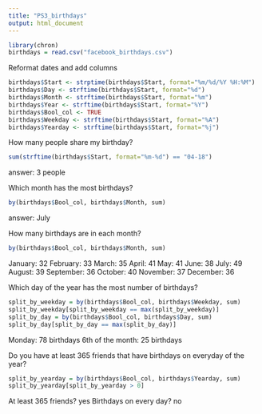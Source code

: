 ```yaml
---
title: "PS3_birthdays"
output: html_document
---
```


```r
library(chron)
birthdays = read.csv("facebook_birthdays.csv")
```

Reformat dates and add columns
```r
birthdays$Start <- strptime(birthdays$Start, format="%m/%d/%Y %H:%M")
birthdays$Day <- strftime(birthdays$Start, format="%d")
birthdays$Month <- strftime(birthdays$Start, format="%m")
birthdays$Year <- strftime(birthdays$Start, format="%Y")
birthdays$Bool_col <- TRUE
birthdays$Weekday <- strftime(birthdays$Start, format="%A")
birthdays$Yearday <- strftime(birthdays$Start, format="%j")
```

How many people share my birthday?
```r
sum(strftime(birthdays$Start, format="%m-%d") == "04-18")
```
answer: 3 people

Which month has the most birthdays?
```r
by(birthdays$Bool_col, birthdays$Month, sum)
```
answer: July

How many birthdays are in each month?
```r
by(birthdays$Bool_col, birthdays$Month, sum)
```
January: 32
February: 33
March: 35
April: 41
May: 41
June: 38
July: 49
August: 39
September: 36
October: 40
November: 37
December: 36

Which day of the year has the most number of birthdays?
```r
split_by_weekday = by(birthdays$Bool_col, birthdays$Weekday, sum)
split_by_weekday[split_by_weekday == max(split_by_weekday)]
split_by_day = by(birthdays$Bool_col, birthdays$Day, sum)
split_by_day[split_by_day == max(split_by_day)]
```
Monday: 78 birthdays
6th of the month: 25 birthdays

Do you have at least 365 friends that have birthdays on everyday
of the year?
```r
split_by_yearday = by(birthdays$Bool_col, birthdays$Yearday, sum)
split_by_yearday[split_by_yearday > 0]
```
At least 365 friends? yes
Birthdays on every day? no

